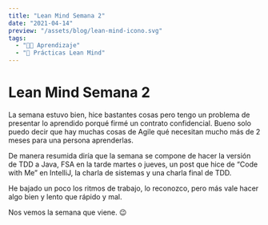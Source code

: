 ```yaml
---
title: "Lean Mind Semana 2"
date: "2021-04-14"
preview: "/assets/blog/lean-mind-icono.svg"
tags:
  - "👨‍💻 Aprendizaje"
  - "📘 Prácticas Lean Mind"
---
```


# Lean Mind Semana 2

La semana estuvo bien, hice bastantes cosas pero tengo un problema de presentar lo aprendido porqué firmé un contrato confidencial. Bueno solo puedo decir que hay muchas cosas de Agile qué necesitan mucho más de 2 meses para una persona aprenderlas.

De manera resumida diría que la semana se compone de hacer la versión de TDD a Java, FSA en la tarde martes o jueves, un post que hice de “Code with Me” en IntelliJ, la charla de sistemas y una charla final de TDD.

He bajado un poco los ritmos de trabajo, lo reconozco, pero más vale hacer algo bien y lento que rápido y mal.

<MdxImage src="/assets/blog/lean-week-2/chill-out.gif" alt="chill-out"></MdxImage>

Nos vemos la semana que viene. 😉